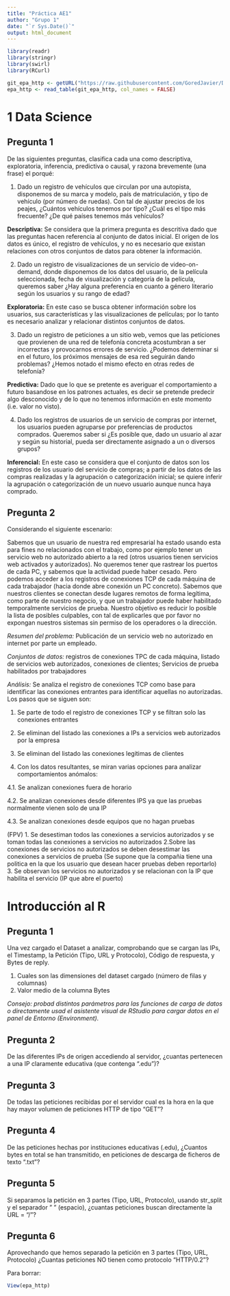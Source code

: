 ```yaml
---
title: "Práctica AE1"
author: "Grupo 1"
date: "`r Sys.Date()`"
output: html_document
---
```


```r
library(readr)
library(stringr)
library(swirl)
library(RCurl)

git_epa_http <- getURL("https://raw.githubusercontent.com/GoredJavier/DataDrivenSecurity/refs/heads/main/epa-http.csv")
epa_http <- read_table(git_epa_http, col_names = FALSE)

```

# 1 Data Science

## Pregunta 1

De las siguientes preguntas, clasifica cada una como descriptiva, exploratoria,
inferencia, predictiva o causal, y razona brevemente (una frase) el porqué:

1. Dado un registro de vehículos que circulan por una autopista, disponemos de su
marca y modelo, país de matriculación, y tipo de vehículo (por número de
ruedas). Con tal de ajustar precios de los peajes, ¿Cuántos vehículos tenemos
por tipo? ¿Cuál es el tipo más frecuente? ¿De qué países tenemos más vehículos?

**Descriptiva:** Se considera que la primera pregunta es descritiva dado que las preguntas hacen referencia al conjunto de datos inicial. El origen de los datos es único, el registro de vehículos, y no es necesario que existan relaciones con otros conjuntos de datos para obtener la información.  

2. Dado un registro de visualizaciones de un servicio de video-on-demand, donde
disponemos de los datos del usuario, de la película seleccionada, fecha de
visualización y categoría de la película, queremos saber ¿Hay alguna preferencia
en cuanto a género literario según los usuarios y su rango de edad?

**Exploratoria:** En este caso se busca obtener información sobre los usuarios, sus características y las visualizaciones de películas; por lo tanto es necesario analizar y relacionar distintos conjuntos de datos.   

3. Dado un registro de peticiones a un sitio web, vemos que las peticiones que
provienen de una red de telefonía concreta acostumbran a ser incorrectas y
provocarnos errores de servicio. ¿Podemos determinar si en el futuro, los
próximos mensajes de esa red seguirán dando problemas? ¿Hemos notado el
mismo efecto en otras redes de telefonía?

**Predictiva:** Dado que lo que se pretente es averiguar el comportamiento a futuro basandose en los patrones actuales, es decir se pretende predecir algo desconocido y de lo que no tenemos información en este momento (i.e. valor no visto). 

4. Dado los registros de usuarios de un servicio de compras por internet, los
usuarios pueden agruparse por preferencias de productos comprados.
Queremos saber si ¿Es posible que, dado un usuario al azar y según su historial,
pueda ser directamente asignado a un o diversos grupos?

**Inferencial:** En este caso se considera que el conjunto de datos son los registros de los usuario del servicio de compras; a partir de los datos de las compras realizadas y la agrupación o categorización inicial; se quiere inferir la agrupación o categorización de un nuevo usuario aunque nunca haya comprado.  


## Pregunta 2

Considerando el siguiente escenario:

Sabemos que un usuario de nuestra red empresarial ha estado usando esta para fines
no relacionados con el trabajo, como por ejemplo tener un servicio web no autorizado
abierto a la red (otros usuarios tienen servicios web activados y autorizados). No
queremos tener que rastrear los puertos de cada PC, y sabemos que la actividad puede
haber cesado. Pero podemos acceder a los registros de conexiones TCP de cada máquina
de cada trabajador (hacia donde abre conexión un PC concreto). Sabemos que nuestros
clientes se conectan desde lugares remotos de forma legítima, como parte de nuestro
negocio, y que un trabajador puede haber habilitado temporalmente servicios de
prueba. Nuestro objetivo es reducir lo posible la lista de posibles culpables, con tal de explicarles que por favor no expongan nuestros sistemas sin permiso de los operadores o la dirección.

*Resumen del problema:* Publicación de un servicio web no autorizado en internet por parte un empleado.

*Conjuntos de datos:* registros de conexiones TPC de cada máquina, listado de servicios web autorizados, conexiones de clientes; Servicios de prueba habilitados por trabajadores

*Análisis:* Se analiza el registro de conexiones TCP como base para identificar las conexiones entrantes para identificar aquellas no autorizadas. Los pasos que se siguen son:

1. Se parte de todo el registro de conexiones TCP y se filtran solo las conexiones entrantes

2. Se eliminan del listado las conexiones a IPs a servicios web autorizados por la empresa

3. Se eliminan del listado las conexiones legitimas de clientes

4. Con los datos resultantes, se miran varias opciones para analizar comportamientos anómalos:

4.1. Se analizan conexiones fuera de horario

4.2. Se analizan conexiones desde diferentes IPS ya que las pruebas normalmente vienen solo de una IP 

4.3. Se analizan conexiones desde equipos que no hagan pruebas 

(FPV) 
1. Se desestiman todos las conexiones a servicios autorizados y se toman todas las conexiones a servicios no autorizados
2.Sobre las conexiones de servicios no autorizados se deben desestimar las conexiones a servicios de prueba (Se supone que la compañia tiene una politica en la que los usuario que desean hacer pruebas deben reportarlo)
3. Se observan los servicios no autorizados y se relacionan con la IP que habilita el servicio (IP que abre el puerto)
  

# Introducción al R

## Pregunta 1

Una vez cargado el Dataset a analizar, comprobando que se cargan las IPs, el
Timestamp, la Petición (Tipo, URL y Protocolo), Código de respuesta, y Bytes de reply.

1. Cuales son las dimensiones del dataset cargado (número de filas y columnas)
2. Valor medio de la columna Bytes

*Consejo: probad distintos parámetros para las funciones de carga de datos o directamente usad el asistente visual de RStudio para cargar datos en el panel de Entorno (Environment).*


## Pregunta 2

De las diferentes IPs de origen accediendo al servidor, ¿cuantas pertenecen a una IP
claramente educativa (que contenga ".edu")?

## Pregunta 3

De todas las peticiones recibidas por el servidor cual es la hora en la que hay mayor volumen de peticiones HTTP de tipo "GET"?

## Pregunta 4

De las peticiones hechas por instituciones educativas (.edu), ¿Cuantos bytes en total se han transmitido, en peticiones de descarga de ficheros de texto ".txt"?

## Pregunta 5

Si separamos la petición en 3 partes (Tipo, URL, Protocolo), usando str_split y el
separador " " (espacio), ¿cuantas peticiones buscan directamente la URL = "/"?

## Pregunta 6

Aprovechando que hemos separado la petición en 3 partes (Tipo, URL, Protocolo)
¿Cuantas peticiones NO tienen como protocolo "HTTP/0.2"?



Para borrar:
```r

View(epa_http)

```

